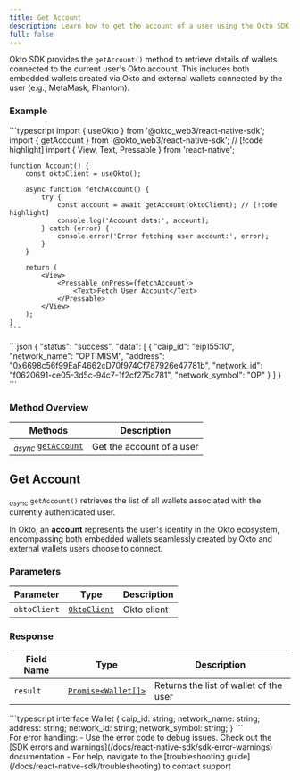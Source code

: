 ```yaml
---
title: Get Account
description: Learn how to get the account of a user using the Okto SDK.
full: false
---
```



Okto SDK provides the `getAccount()` method to retrieve details of wallets connected to the current user's Okto account. This includes both embedded wallets created via Okto and external wallets connected by the user (e.g., MetaMask, Phantom).

### Example

<Accordions defaultValue="Usage">
<Accordion title="Usage">
<Tabs items={['TypeScript']}>
  <Tab value="TypeScript">
    ```typescript
    import { useOkto } from '@okto_web3/react-native-sdk';
    import { getAccount } from '@okto_web3/react-native-sdk'; // [!code highlight]
    import { View, Text, Pressable } from 'react-native';

    function Account() {
        const oktoClient = useOkto();

        async function fetchAccount() {
            try {
                const account = await getAccount(oktoClient); // [!code highlight]
                console.log('Account data:', account);
            } catch (error) {
                console.error('Error fetching user account:', error);
            }
        }

        return (
            <View>
                <Pressable onPress={fetchAccount}>
                    <Text>Fetch User Account</Text>
                </Pressable>
            </View>
        );
    }
    ```
  </Tab>
</Tabs>
</Accordion>

<Accordion title="Success Response">
```json
{
    "status": "success",
    "data": [
        {
            "caip_id": "eip155:10",
            "network_name": "OPTIMISM",
            "address": "0x6698c56f99EaF4662cD70f974Cf787926e47781b",
            "network_id": "f0620691-ce05-3d5c-94c7-1f2cf275c781",
            "network_symbol": "OP"
        }
    ]
}
```
</Accordion>
</Accordions>

### Method Overview

| Methods                                              | Description                          |                 
|------------------------------------------------------|--------------------------------------|
| <sub><i>async</i></sub> [`getAccount`](#get-account) | Get the account of a user            |

<div className="method-box">

## Get Account

<sub><i>async</i></sub> `getAccount()` retrieves the list of all wallets associated with the currently authenticated user. 

In Okto, an **account** represents the user's identity in the Okto ecosystem, encompassing both embedded wallets seamlessly created by Okto and external wallets users choose to connect.

### Parameters

| Parameter   | Type                        | Description                            | 
|-------------|-----------------------------|----------------------------------------|
| `oktoClient` | [`OktoClient`](/docs/react-native-sdk/technical-reference#models) | Okto client |

### Response

<Callout title="Success Response">

| Field Name | Type                  | Description                                   | 
|------------|-----------------------|-----------------------------------------------|
| `result`   | [`Promise<Wallet[]>`](/docs/react-native-sdk/technical-reference#models) | Returns the list of wallet of the user | 

<Accordions>
    <Accordion title="Response Type">
        ```typescript
        interface Wallet {
            caip_id: string;
            network_name: string;
            address: string;
            network_id: string;
            network_symbol: string;
        }
        ```
    </Accordion>
</Accordions>

</Callout>

</div>

<Callout title="Note" type="info">
For error handling:
- Use the error code to debug issues. Check out the [SDK errors and warnings](/docs/react-native-sdk/sdk-error-warnings) documentation
- For help, navigate to the [troubleshooting guide](/docs/react-native-sdk/troubleshooting) to contact support
</Callout>